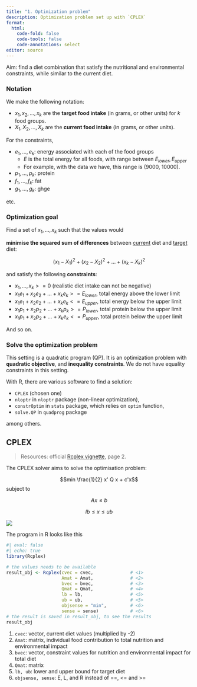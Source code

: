 ```yaml
---
title: "1. Optimization problem"
description: Optimization problem set up with `CPLEX`
format: 
  html:
    code-fold: false
    code-tools: false
    code-annotations: select
editor: source
---
```







Aim: find a diet combination that satisfy the nutritional and environmental constraints, while similar to the current diet. 


### Notation

We make the following notation: 

* $x_1, x_2, ..., x_{k}$ are the **target food intake** (in grams, or other units) for $k$ food groups.
* $X_1, X_2, ..., X_{k}$ are the **current food intake** (in grams, or other units).

For the constraints, 

* $e_1, ..., e_k$: energy associated with each of the food groups
  * $E$ is the total energy for all foods, with range between $E_{lower}, E_{upper}$
  * For example, with the data we have, this range is (9000, 10000). 
* $p_1, ..., p_k$: protein
* $f_1, ..., f_k$: fat
* $g_1, ..., g_k$: ghge

etc.

### Optimization goal

Find a set of $x_1, ..., x_k$ such that the values would 

**minimise the squared sum of differences** between <u>current</u> diet and <u>target</u> diet:

$$(x_1 - X_1)^2 + (x_2 - X_2)^2 + ... + (x_k - X_k)^2$$

and satisfy the following **constraints**: 

* $x_1, ..., x_k >= 0$ (realistic diet intake can not be negative)
* $x_1e_1 + x_2 e_2 + ... + x_k e_k >= E_{lower}$, total energy above the lower limit
* $x_1e_1 + x_2 e_2 + ... + x_k e_k <= E_{upper}$, total energy below the upper limit
* $x_1p_1 + x_2 p_2 + ... + x_k p_k >= P_{lower}$, total protein below the upper limit
* $x_1p_1 + x_2 p_2 + ... + x_k e_k <= P_{upper}$, total protein below the upper limit

And so on. 



### Solve the optimization problem 

This setting is a quadratic program (QP). It is an optimization problem with **quadratic objective**, and **inequality constraints**. We do not have equality constraints in this setting. 

With R, there are various software to find a solution: 

* `CPLEX` (chosen one)
* `nloptr` in `nloptr` package (non-linear optimization),
* `constrOptim` in `stats` package, which relies on `optim` function,
* `solve.QP` in `quadprog` package

among others. 




## CPLEX 

> Resources: official [Rcplex vignette](https://cran.r-project.org/web/packages/Rcplex/Rcplex.pdf), page 2.

The CPLEX solver aims to solve the optimisation problem: 

$$min \frac{1}{2} x' Q x + c'x$$
subject to 

$$Ax \leq b$$

$$lb \leq x \leq ub$$

![](fig_input_dim.png)

The program in R looks like this

```r
#| eval: false
#| echo: true
library(Rcplex)

# the values needs to be available
result_obj <- Rcplex(cvec = cvec,              # <1>
                     Amat = Amat,              # <2>
                     bvec = bvec,              # <3>
                     Qmat = Qmat,              # <4>
                     lb = lb,                  # <5>
                     ub = ub,                  # <5>
                     objsense = "min",         # <6>
                     sense = sense)            # <6>
# the result is saved in result_obj, to see the results
result_obj
```
1. `cvec`: vector, current diet values (multiplied by -2)
2. `Amat`: matrix, individual food contribution to total nutrition and environmental impact
3. `bvec`: vector, constraint values for nutrition and environmental impact for total diet
4. `Qmat`: matrix
5. `lb, ub`: lower and upper bound for target diet
6. `objsense, sense`: E, L, and R instead of ==, <= and >= 




